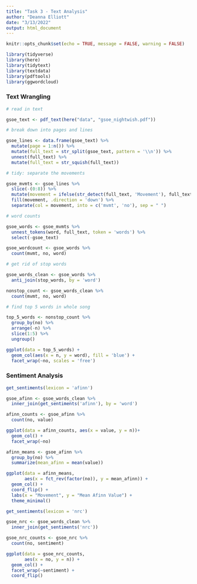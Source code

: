 ```yaml
---
title: "Task 3 - Text Analysis"
author: "Deanna Elliott"
date: "3/13/2022"
output: html_document
---
```


```r
knitr::opts_chunk$set(echo = TRUE, message = FALSE, warning = FALSE)

library(tidyverse)
library(here)
library(tidytext)
library(textdata)
library(pdftools)
library(ggwordcloud)
```

### Text Wrangling

```r

# read in text

gsoe_text <- pdf_text(here("data", "gsoe_nightwish.pdf"))

# break down into pages and lines

gsoe_lines <- data.frame(gsoe_text) %>% 
  mutate(page = 1:n()) %>% 
  mutate(full_text = str_split(gsoe_text, pattern = '\\n')) %>% 
  unnest(full_text) %>% 
  mutate(full_text = str_squish(full_text))

```

```r

# tidy: separate the movements

gsoe_mvmts <- gsoe_lines %>% 
  slice(-(0:8)) %>% 
  mutate(movement = ifelse(str_detect(full_text, 'Movement'), full_text, NA)) %>%
  fill(movement, .direction = 'down') %>% 
  separate(col = movement, into = c('mvmt', 'no'), sep = " ")
```

```r

# word counts

gsoe_words <- gsoe_mvmts %>% 
  unnest_tokens(word, full_text, token = 'words') %>% 
  select(-gsoe_text)

gsoe_wordcount <- gsoe_words %>% 
  count(mvmt, no, word)

# get rid of stop words

gsoe_words_clean <- gsoe_words %>% 
  anti_join(stop_words, by = 'word')

nonstop_count <- gsoe_words_clean %>% 
  count(mvmt, no, word)

```

```r

# find top 5 words in whole song

top_5_words <- nonstop_count %>% 
  group_by(no) %>% 
  arrange(-n) %>% 
  slice(1:5) %>% 
  ungroup()

ggplot(data = top_5_words) +
  geom_col(aes(x = n, y = word), fill = 'blue') +
  facet_wrap(~no, scales = 'free')
```

### Sentiment Analysis

```r

get_sentiments(lexicon = 'afinn')

gsoe_afinn <- gsoe_words_clean %>% 
  inner_join(get_sentiments('afinn'), by = 'word')
```

```r

afinn_counts <- gsoe_afinn %>% 
  count(no, value)

ggplot(data = afinn_counts, aes(x = value, y = n))+
  geom_col() +
  facet_wrap(~no)

afinn_means <- gsoe_afinn %>% 
  group_by(no) %>% 
  summarize(mean_afinn = mean(value))

ggplot(data = afinn_means, 
       aes(x = fct_rev(factor(no)), y = mean_afinn)) +
  geom_col() +
  coord_flip() +
  labs(x = "Movement", y = "Mean Afinn Value") +
  theme_minimal()
```


```r

get_sentiments(lexicon = 'nrc')

gsoe_nrc <- gsoe_words_clean %>% 
  inner_join(get_sentiments('nrc'))

gsoe_nrc_counts <- gsoe_nrc %>% 
  count(no, sentiment)

ggplot(data = gsoe_nrc_counts,
       aes(x = no, y = n)) +
  geom_col() +
  facet_wrap(~sentiment) +
  coord_flip()
```